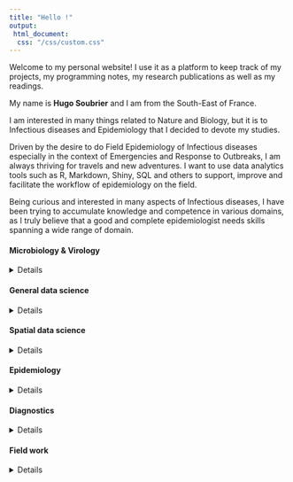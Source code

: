 ```yaml
---
title: "Hello !"
output: 
 html_document:
  css: "/css/custom.css"
---
```


<html>  
    <link rel="stylesheet" href="/css/custom.css" />
</html>

<p class="intro">Welcome to my personal website! I use it as a platform to keep track of my projects, my programming notes, my research publications as well as my readings.</p>

My name is **Hugo Soubrier** and I am from the South-East of France.  

I am interested in many things related to Nature and Biology, but it is to Infectious diseases and Epidemiology that I decided to devote my studies. 

Driven by the desire to do Field Epidemiology of Infectious diseases especially in the context of Emergencies and Response to Outbreaks, I am always thriving for travels and new adventures. I want to use data analytics tools such as R, Markdown, Shiny, SQL and others to support, improve and facilitate the workflow of epidemiology on the field.

Being curious and interested in many aspects of Infectious diseases, I have been trying to accumulate knowledge and competence in various domains, as I truly believe that a good and complete epidemiologist needs skills spanning a wide range of domain. 


<div class = "grid"> 
<div>
#### Microbiology & Virology
<details>
The teaching in immunology, virology and bacteriology during my BSc in Microbiology at Imperial College London, and then my MSc in Control of Infectious Diseases at the London School of Tropical Medicine (LSHTM), has given me a critical eye on the biology, ecology spread and control of infectious agents.
</details>
</div>

<div>
<h4> General data science </h4>
<details>
I started learning data science with self-taught resources but since then I have applied several of my skills to my university projects and recent work at Bernhard Nocht Institute of Tropical Medicine (BNITM). I am mainly focused on R and its environment (Rmarkdown, Rshiny …), but I also know SQL, Markdown, HTML and CSS. I love to learn and discover new skills and tools, as an example, I have learned how to code the current website to help me with organize my projects and store my programming notes. 

My data science skills were reinforced on the theoretical side by strong Advanced Statistics course that I followed during my MSc at the LSHTM. 
</details>
</div>

<div>
#### Spatial data science 
<details>
Spatial data science has a very special importance for me. I love maps and geography, and therefore at LSHTM I decided to study Spatial Epidemiology. Since then, I have never stopped to practice this skill and tried to apply it to most of my projects. I am fond of map making, and other data visualization in spatial context. From my master project until my most recent publication, I am always using maps as my primary point to understand a situation or context. 

I am comfortable with ArcGIS, QGIS, GeoDa, SatScan, but it’s mainly on R that I have conducted most of my spatial analysis. I know how to make maps as well as interactive maps from R environment and embed them in various support such as markdown reports or Shiny dashboards. 

I also have extensive knowledge of remote-sensing data which were my primary data source for my Master project. I have used R to download, handled and analyzed data provided by Sentinel-2 and Landsat-8 satellites. Processing GeoTiff files into Temperature, Rainfall, Landcover and NDVI datasets. I have also learned to performed geographical calculation, and extract raster values for given sampled points. 
</details>
</div>

<div>
#### Epidemiology 
<details>
My epidemiology competence stem from my MSc Control of Infectious Diseases at the LSHTM. It is my main subject of interest, and from the basics of epidemiology I have deepened my knowledge to Spatial Epidemiology and Epidemiology of Infectious Diseases, also Field Epidemiology and its various applications to Emergency context and Outbreaks. 

The different Advanced statistics course I followed at the LSHTM have equipped me with solid theoretical foundations for my epidemiological analysis. 
</details>
</div>

<div>
#### Diagnostics
<details>
It’s my belief that any strong epidemiologist shall have a good understanding of the data collection workflow in order to identify pitfalls, biases and to fully grasp the extent of its datasets. On this basis, I have tried to be at the start of the data collection workflow, and now I can proudly say that I have a strong diagnostic experience. 

Having worked 2 years at Bernhard Nocht Institute of Tropical Medicine in the Africa Team of the Virology department, we were specialized in diagnostic of class-4 infectious agents (Ebolaviruses, Marburgviruses, Lassa virus, Yellow Fever virus, Dengue virus…). There I was trained by the European Mobile Laboratory, for handling of class-4 pathogens in BSL-3 laboratories on the field. 

I have solid grounds in PCR diagnostics especially qRT-PCR, as well as in serology (IFA, ELISA). Our project of capacity building of local Diagnostic laboratory in West Africa has given me opportunities to share those skills by training local teams. 
</details>
</div>

<div>
#### Field work 
<details>
Field work was the first experience I tried to obtain as soon as my MSc was over. I am glad to say that I have now been deployed 5 times to Guinea to respond to the Ebola Virus Disease outbreak that started in February 2021. The deployments under the Global Outbreak Alert and Response Network (GOARN) of WHO, has given me strong field experience in what could be described as intense settings.

I have loved my work there, and our capacity building project in Conakry and in the remote forest of Guinea has been extremely valuable to me, as much on the professional side, as on the personal side. My experience of Africa was up my expectations, and reinforced my desire to work there on the field. 
</details>
</div>

</div>




